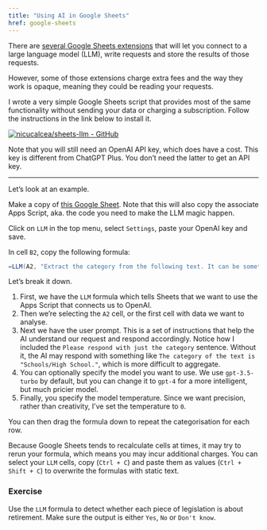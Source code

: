 ```yaml
---
title: "Using AI in Google Sheets"
href: google-sheets
---
```



There are [several Google Sheets extensions](https://workspace.google.com/marketplace/search/AI?host=sheets) that will let you connect to a large language model (LLM), write requests and store the results of those requests.

However, some of those extensions charge extra fees and the way they work is opaque, meaning they could be reading your requests.

I wrote a very simple Google Sheets script that provides most of the same functionality without sending your data or charging a subscription. Follow the instructions in the link below to install it.

[![nicucalcea/sheets-llm - GitHub](https://gh-card.dev/repos/nicucalcea/sheets-llm.svg)](https://github.com/nicucalcea/sheets-llm)

Note that you will still need an OpenAI API key, which does have a cost. This key is different from ChatGPT Plus. You don't need the latter to get an API key.

---

Let's look at an example.

Make a copy of [this Google Sheet](https://docs.google.com/spreadsheets/d/1OC1NLimTQ2lSLHOl2X6BVHTSJiKtpkPpFj3gabRVNec/copy). Note that this will also copy the associate Apps Script, aka. the code you need to make the LLM magic happen.

Click on `LLM` in the top menu, select `Settings`, paste your OpenAI key and save.

In cell `B2`, copy the following formula:

```scala
=LLM(A2, "Extract the category from the following text. It can be something like crime, environment, education or healthcare. Please respond with just the category.", "gpt-3.5-turbo", 0)
```

Let's break it down.

1. First, we have the `LLM` formula which tells Sheets that we want to use the Apps Script that connects us to OpenAI.
2. Then we're selecting the `A2` cell, or the first cell with data we want to analyse.
3. Next we have the user prompt. This is a set of instructions that help the AI understand our request and respond accordingly. Notice how I included the `Please respond with just the category` sentence. Without it, the AI may respond with something like `The category of the text is "Schools/High School."`, which is more difficult to aggregate.
4. You can optionally specify the model you want to use. We use `gpt-3.5-turbo` by default, but you can change it to `gpt-4` for a more intelligent, but much pricier model.
5. Finally, you specify the model temperature. Since we want precision, rather than creativity, I've set the temperature to `0`.

You can then drag the formula down to repeat the categorisation for each row.

::: {.callout-tip}
Because Google Sheets tends to recalculate cells at times, it may try to rerun your formula, which means you may incur additional charges. You can select your `LLM` cells, copy (`Ctrl + C`) and paste them as values (`Ctrl + Shift + C`) to overwrite the formulas with static text.
:::


### Exercise

Use the `LLM` formula to detect whether each piece of legislation is about retirement. Make sure the output is either `Yes`, `No` or `Don't know`.